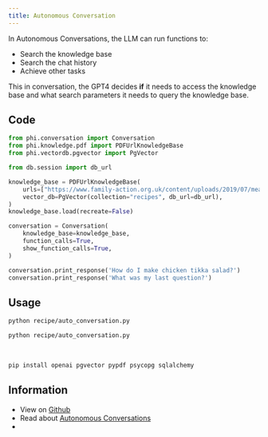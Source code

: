 ```yaml
---
title: Autonomous Conversation
---
```


In Autonomous Conversations, the LLM can run functions to:

- Search the knowledge base
- Search the chat history
- Achieve other tasks

This in conversation, the GPT4 decides **if** it needs to access the knowledge base and what search parameters it needs to query the knowledge base.

## Code

```python recipe/auto_conversation.py
from phi.conversation import Conversation
from phi.knowledge.pdf import PDFUrlKnowledgeBase
from phi.vectordb.pgvector import PgVector

from db.session import db_url

knowledge_base = PDFUrlKnowledgeBase(
    urls=["https://www.family-action.org.uk/content/uploads/2019/07/meals-more-recipes.pdf"],
    vector_db=PgVector(collection="recipes", db_url=db_url),
)
knowledge_base.load(recreate=False)

conversation = Conversation(
    knowledge_base=knowledge_base,
    function_calls=True,
    show_function_calls=True,
)

conversation.print_response('How do I make chicken tikka salad?')
conversation.print_response('What was my last question?')
```

## Usage

<CodeGroup>

```bash Mac
python recipe/auto_conversation.py
```

```bash Windows
python recipe/auto_conversation.py
```

</CodeGroup>

<br />

<Accordion title="Required libraries">

```bash
pip install openai pgvector pypdf psycopg sqlalchemy
```

</Accordion>

## Information

- View on [Github](https://github.com/phidatahq/ai-cookbook/blob/main/recipe/auto_conversation.py)
- Read about [Autonomous Conversations](/blocks/conversation/auto)
- <Snippet file="discord.mdx" />
